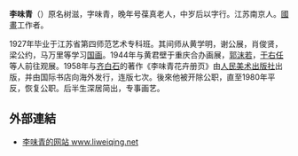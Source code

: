 '''李味青'''（{{bd|1909年||1997年|}}）原名树滋，字味青，晚年号葆真老人，中岁后以字行。江苏南京人。[[國畫|國畫]]工作者。

1927年毕业于江苏省第四师范艺术专科班。其间师从黄学明，谢公展，肖俊贤，梁公约，马万里等学习[[国画|国画]]。1944年与黄君壁于重庆合办画展，[[郭沫若|郭沫若]]，[[于右任|于右任]]等人前往观展。1958年与[[齐白石|齐白石]]的著作《李味青花卉册页》由[[人民美术出版社|人民美术出版社]]出版，并由国际书店向海外发行，连版七次。後來他被开除公职，直至1980年平反，恢复公职。后半生深居简出，专事画艺。

== 外部連結 ==
*[http://www.liweiqing.net 李味青的网站 www.liweiqing.net] {{Wayback|url=http://www.liweiqing.net/ |date=20181130042051 }}